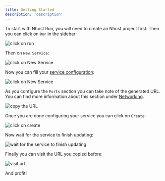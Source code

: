 ```yaml
---
title: Getting Started
description: 'description'
---
```



To start with Nhost Run, you will need to create an Nhost project first. Then you can click on `Run` in the sidebar:

![click on run](/images/guides/run/getting_started_1.png)

Then on `New Service`:

![click on New Service](/images/guides/run/getting_started_2.png)

Now you can fill your [service configuration](/run/configuration):

![click on New Service](/images/guides/run/getting_started_3.png)

As you configure the `Ports` section you can take note of the generated URL. You can find more information about this section under [Networking](/run/networking).

![copy the URL](/images/guides/run/getting_started_4.png)

Once you are done configuring your service you can click on `Create`:

![click on create](/images/guides/run/getting_started_5.png)

Now wait for the service to finish updating:

![wait for the service to finish updating](/images/guides/run/getting_started_6.png)

Finally you can visit the URL you copied before:

![visit url](/images/guides/run/getting_started_7.png)

And profit!
